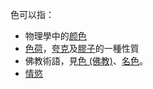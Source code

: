 色可以指：
*物理學中的[[颜色|颜色]]
*[[色荷|色荷]]，[[夸克|夸克]]及[[膠子|膠子]]的一種性質
*佛教術語，見[[色_(佛教)|色 (佛教)]]、[[名色|名色]]。
*[[情慾|情慾]]
{{disambig|S|Cat=一字消歧义}}